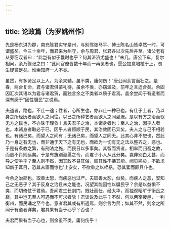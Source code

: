 ```yaml
---
---
---
```

title: 论政篇〔为罗姚州作〕
---

先是杨东淇为郡，南充陈君实守是州，与别驾张马平、博士陈名山皆卓然一时，可谓盛矣。今三十余年，而君来为州守，余与周君、张君各以次先后并至。诸父老有从旁窃叹者曰：“此岂有似于曩时也乎？何其济济尤盛也！”未几，唐公下车，复尔相问，余乃骤张之曰：“此间官僚皆数十年而一再见者也，愿公加意培植于上，勿生疑贰足矣。惟余知府一人不类。

虽然，有多贤足以上人，为余夹辅，虽不类，庸何伤！”唐公闻余言而壮之。是春，两台复命，君与诸君俱蒙礼待，虽余不类，亦窃滥及，前年之言迨合矣。余固因汇次其语以为君与诸君贺，而独言余之不类者以质于君焉。盖余尝闻于有道者而深有感于“因性牖民”之说焉。

夫道者，路也，不止一途；性者，心所生也，亦非止一种已也。有仕于土者，乃以身之所经历者而欲人之间往，以已之所种艺者而欲人之同灌溉。是以有方之治而驭无方之民也，不亦昧于理欤！且夫君子之治，本诸身者也；至人之治，因乎人者也。本诸身者取必于已，因乎人者恒顺于民，其治效固已异矣。夫人之与己不相若也。有诸己矣，而望人之间有；无诸己矣，而望人之同无。此其心非不恕也，然此乃一身之有无也，而非通于天下之有无也，而欲为一切有无之法以整齐之，惑也。于是有条教之繁，有刑法之施，而民日以多事矣。其智而贤者，相率而归吾之教，而愚不肖则远矣。于是有旌别淑慝之令，而君子小人从此分矣。岂非别白太甚，而导之使争乎？至人则不然，因其政不易其俗，顺其性不拂其能。闻见熟矣，不欲求知新于耳目，恐其未寤而惊也’止安矣，不欲重之以桎梏，恐其絷而颠且仆也。

今余之治郡也，取善太恕，而疾恶也过严。夫取善太恕，似矣，而疾人之恶，安知己之无恶乎？其于反身之治且未之能也，况望其能因性以牖民乎？余是以益惧不类，而切倚仗于君焉。吾闻君生长剑门，既壮而仕，经太华，而独观昭旷于衡岳之巅，其中岂无至人可遇而不可求者欤！君谈说及此乎？不然，何以两宰疲邑，一判衡州，而民诵之至今也。意者君其或有所遇焉，则余言为赘；如其不然，则余之所闻于有道者详矣，君其果有当于心乎？否也？

夫君而果有当于心也，则余虽不类，庸何伤乎！